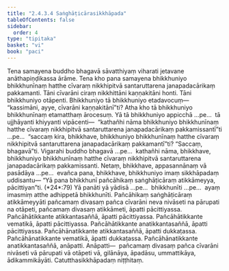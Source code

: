 ```yaml
---
title: "2.4.3.4 Saṅghāṭicārasikkhāpada"
tableOfContents: false
sidebar:
  order: 4
type: "tipitaka"
basket: "vi"
book: "paci"
---
```



<DynamicBreadcrumb />

<Division number="897" book="paci" e="ch" v="2" p="369">

<Paragraph number="2815" book="paci">
Tena samayena buddho bhagavā sāvatthiyaṃ viharati jetavane anāthapiṇḍikassa ārāme. Tena kho pana samayena bhikkhuniyo bhikkhunīnaṃ hatthe cīvaraṃ nikkhipitvā santaruttarena janapadacārikaṃ pakkamanti. Tāni cīvarāni ciraṃ nikkhittāni kaṇṇakitāni honti. Tāni bhikkhuniyo otāpenti. Bhikkhuniyo tā bhikkhuniyo etadavocuṃ—  “kassimāni, ayye, cīvarāni kaṇṇakitānī”ti?
</Paragraph>

<Paragraph number="2816" book="paci">
Atha kho tā bhikkhuniyo bhikkhunīnaṃ etamatthaṃ ārocesuṃ. Yā tā bhikkhuniyo appicchā …pe…  tā ujjhāyanti khiyyanti vipācenti—  “kathañhi nāma bhikkhuniyo bhikkhunīnaṃ hatthe cīvaraṃ nikkhipitvā santaruttarena janapadacārikaṃ pakkamissantī”ti …pe…  “saccaṃ kira, bhikkhave, bhikkhuniyo bhikkhunīnaṃ hatthe cīvaraṃ nikkhipitvā santaruttarena janapadacārikaṃ pakkamantī”ti? “Saccaṃ, bhagavā”ti. Vigarahi buddho bhagavā …pe…  kathañhi nāma, bhikkhave, bhikkhuniyo bhikkhunīnaṃ hatthe cīvaraṃ nikkhipitvā santaruttarena janapadacārikaṃ pakkamissanti. Netaṃ, bhikkhave, appasannānaṃ vā pasādāya …pe…  evañca pana, bhikkhave, bhikkhuniyo imaṃ sikkhāpadaṃ uddisantu—
</Paragraph>

</Division>
<Division number="898" book="paci" e="ch" v="2" p="370">

<Paragraph number="2817" book="paci">
<Emphasis>“Yā pana bhikkhunī pañcāhikaṃ saṅghāṭicāraṃ atikkāmeyya, pācittiyan”</Emphasis>ti. (*24*:<Emphasis>79</Emphasis>)
</Paragraph>

</Division>
<Division number="899" book="paci" e="ch" v="2" p="370">

<Paragraph number="2818" book="paci">
<Emphasis>Yā panā</Emphasis>ti yā yādisā …pe…  <Emphasis>bhikkhunī</Emphasis>ti …pe…  ayaṃ imasmiṃ atthe adhippetā bhikkhunīti.
</Paragraph>

<Paragraph number="2819" book="paci">
<Emphasis>Pañcāhikaṃ saṅghāṭicāraṃ atikkāmeyyā</Emphasis>ti pañcamaṃ divasaṃ pañca cīvarāni neva nivāseti na pārupati na otāpeti, pañcamaṃ divasaṃ atikkāmeti, āpatti pācittiyassa.
</Paragraph>

</Division>
<Division number="900" book="paci" e="ch" v="2" p="370">

<Paragraph number="2820" book="paci">
Pañcāhātikkante atikkantasaññā, āpatti pācittiyassa. Pañcāhātikkante vematikā, āpatti pācittiyassa. Pañcāhātikkante anatikkantasaññā, āpatti pācittiyassa.
</Paragraph>

<Paragraph number="2821" book="paci">
Pañcāhānatikkante atikkantasaññā, āpatti dukkaṭassa. Pañcāhānatikkante vematikā, āpatti dukkaṭassa. Pañcāhānatikkante anatikkantasaññā, anāpatti.
</Paragraph>

</Division>
<Division number="901" book="paci" e="ch" v="2" p="370">

<Paragraph number="2822" book="paci">
Anāpatti—  pañcamaṃ divasaṃ pañca cīvarāni nivāseti vā pārupati vā otāpeti vā, gilānāya, āpadāsu, ummattikāya, ādikammikāyāti.

</Paragraph>
</Division>

<Paragraph number="2823" type="center" book="paci">
Catutthasikkhāpadaṃ niṭṭhitaṃ.
</Paragraph>